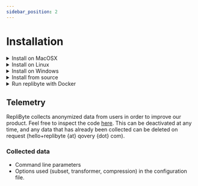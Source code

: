 ```yaml
---
sidebar_position: 2
---
```


# Installation

<details>

  <summary>Install on MacOSX</summary>

  > RepliByte homebrew auto release is in maintenance. Consider using Docker or building from source in the meantime ⚠️

  ```shell
  brew tap Qovery/replibyte
  brew install replibyte
  ```

  Or [manually](https://github.com/Qovery/replibyte/releases).

</details>

<details>

  <summary>Install on Linux</summary>

  ```shell
  # download latest replibyte archive for Linux
  curl -s https://api.github.com/repos/Qovery/replibyte/releases/latest | \
  jq -r '.assets[].browser_download_url' | \
  grep -i 'linux-musl.tar.gz$' | wget -qi - && \

  # unarchive
  tar zxf *.tar.gz

  # make replibyte executable
  chmod +x replibyte

  # make it accessible from everywhere
  mv replibyte /usr/local/bin/
  ```

</details>

<details>

  <summary>Install on Windows</summary>

  Download [the latest Windows release](https://github.com/Qovery/replibyte/releases) and install it.

</details>

<details>

  <summary>Install from source</summary>

  ```shell
  git clone https://github.com/Qovery/replibyte.git && cd replibyte

  # Install cargo
  # visit: https://doc.rust-lang.org/cargo/getting-started/installation.html

  # Build with cargo
  cargo build --release

  # Run RepliByte
  ./target/release/replibyte -h
  ```

</details>

<details>

  <summary>Run replibyte with Docker</summary>

  ```shell
  git clone https://github.com/Qovery/replibyte.git

  # Build image with Docker
  docker build -t replibyte -f Dockerfile .

  # Run RepliByte
  docker run -v $(pwd)/examples:/examples/ replibyte -c /examples/replibyte.yaml transformer list
  ```

  Feel free to edit `./examples/replibyte.yaml` with your configuration.

</details>

## Telemetry

RepliByte collects anonymized data from users in order to improve our product. Feel free to inspect the
code [here](https://github.com/Qovery/replibyte/src/telemetry.rs). This can be deactivated at any time, and any data that has already been collected can be deleted on
request (hello+replibyte {at} qovery {dot} com).

### Collected data

- Command line parameters
- Options used (subset, transformer, compression) in the configuration file.
